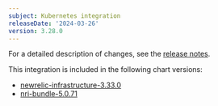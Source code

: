 ```yaml
---
subject: Kubernetes integration
releaseDate: '2024-03-26'
version: 3.28.0
---
```


For a detailed description of changes, see the [release notes](https://github.com/newrelic/nri-kubernetes/releases/tag/v3.28.0).

This integration is included in the following chart versions:

* [newrelic-infrastructure-3.33.0](https://github.com/newrelic/nri-kubernetes/releases/tag/newrelic-infrastructure-3.33.0)
* [nri-bundle-5.0.71](https://github.com/newrelic/helm-charts/releases/tag/nri-bundle-5.0.71)
